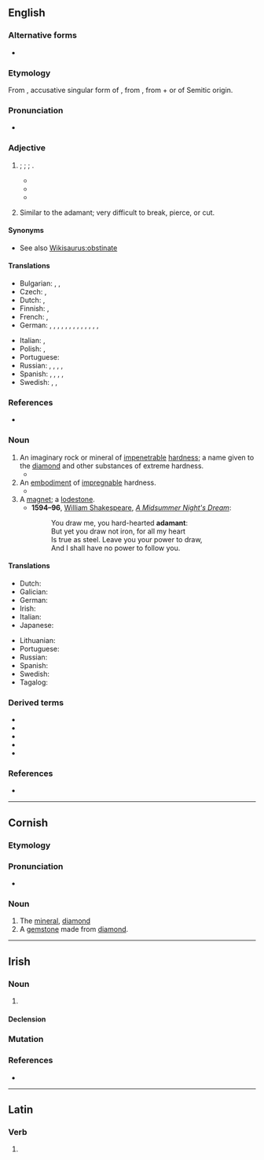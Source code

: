 ==English==
{{wikipedia}}

===Alternative forms===
* {{l|en|adamaunt}} {{qualifier|obsolete}}

===Etymology===
From {{etyl|la|en}} {{m|la|adamantem||}}, accusative singular form of {{m|la|adamās||hard as steel}}, from {{etyl|grc|en}} {{m|grc|ἀδάμας||invincible}}, from {{m|grc|ἀ-||not}} + {{m|grc|δαμάζω||I tame}} or of Semitic origin.

===Pronunciation===
* {{audio|En-us-adamant.ogg|Audio (US)|lang=en}}

===Adjective===
{{en-adj}}

# {{l|en|firm|Firm}}; {{l|en|unshakeable}}; {{l|en|unyielding}}; {{l|en|determined}}.
#* {{quote-book|title=Wildcatters: The True Story of how Conspiracy, Greed and the IRS ...|page=195|author=Charles Moncrief|year=2002|passage=Broiles and Kirkley were '''adamant''' about getting out of the lawsuit, but Mike and Dee were equally '''adamant''' about not wanting to sign a letter of apology}}
#* {{quote-book|title=Confessions of the Dyslexic Virgin|page=275|author=Cara E. C. Vermaak|year=2006|passage=Johan is determined to play the field and '''adamant''' about never committing.}}
#* {{quote-book|title=Maid to Match|page=94|author=Deeanne Gist|year=2010|passage=What good would such foolishness do a mountain man? But Pa had been '''adamant'''. Just as he'd been '''adamant''' about their reading, writing, numbers, geography, and languages. Just as he'd been '''adamant''' about using proper grammar}}
# {{lb|en|of an object}} Similar to the adamant; very difficult to break, pierce, or cut.

====Synonyms====
* See also [[Wikisaurus:obstinate]]

====Translations====
{{trans-top|determined; unshakeable; unyielding}}
* Bulgarian: {{t+|bg|твърд}}, {{t+|bg|неподатлив}}, {{t+|bg|непреклонен}}
* Czech: {{t|cs|neoblomný}}, {{t|cs|neochvějný|m}}
* Dutch: {{t|nl|onbuigzaam}}, {{t+|nl|onvermurwbaar}}
* Finnish: {{t+|fi|peräänantamaton}}, {{t+|fi|järkkymätön}}
* French: {{t+|fr|inflexible}}, {{t+|fr|catégorique}}
* German: {{t+|de|unnachgiebig}}, {{t+|de|unerbittlich}}, {{t+|de|felsenfest}}, {{t+|de|rigoros}}, {{t+|de|hartnäckig}}, {{t+|de|stur}}, {{t|de|steinhart}}, {{t+|de|eisern}}, {{t+|de|fest}}, {{t+|de|unerschütterlich}}, {{t+|de|undurchdringbar}}, {{t|de|unüberwindbar}}, {{t|de|unverrückbar}}, {{t|de|sehr hart}}
{{trans-mid}}
* Italian: {{t+|it|irremovibile}}, {{t+|it|ostinato|m}}
* Polish: {{t+|pl|nieustępliwy}}, {{t+|pl|zdecydowany}}
* Portuguese: {{t+|pt|adamantino}}
* Russian: {{t+|ru|непода́тливый}}, {{t+|ru|непрекло́нный}}, {{t+|ru|категори́чный}}, {{t+|ru|непоколеби́мый}}, {{t+|ru|твёрдый}} {{qualifier|как креме́нь}}
* Spanish: {{t+|es|firme}}, {{t+|es|categórico}}, {{t+|es|inflexible}}, {{t|es|impenetrable}}, {{t+|es|obstinado}}
* Swedish: {{t+|sv|orubblig}}, {{t|sv|benhård}}, {{t+|sv|obeveklig}}
{{trans-bottom}}

===References===
* {{R:OneLook}}

===Noun===
{{en-noun}}

# An imaginary rock or mineral of [[impenetrable]] [[hardness]]; a name given to the [[diamond]] and other substances of extreme hardness.
#* {{quote-book
|year=1582
|year_published=
|author=[[w:Robert Parsons (Jesuit)|Robert Parsons]]
|by=
|title=The first booke of the Christian exercise, appertayning to resolution
|url=http://books.google.com/books?id=gvbik25DcCgC&pg=PT144
|original=
|chapter=8
|section=
|isbn=
|edition=
|publisher=G. Flinton
|location=
|editor=
|volume=
|page=
|passage=This then is and alwayes hath ben the fashion of Worldlinges, & reprobate persons, to harden their hartes as an '''adamant''' stone, against anye thinge that shalbe tolde the for amendement of their lives, and for the savinge of their soules.
}}
# An [[embodiment]] of [[impregnable]] hardness.
#* {{quote-text|year=1956|author=[[w:Arthur C. Clarke|Arthur C. Clarke]]|title=The City and the Stars|page=34
|passage=Unprotected matter, however '''adamant''', would have been ground to dust ages ago.}}
# A [[magnet]]; a [[lodestone]].
#* '''1594&ndash;96''', [[w:William Shakespeare|William Shakespeare]], ''[[w:A Midsummer Night's Dream|A Midsummer Night's Dream]]'':
#*: You draw me, you hard-hearted '''adamant''':
#*: But yet you draw not iron, for all my heart
#*: Is true as steel. Leave you your power to draw,
#*: And I shall have no power to follow you.

====Translations====
{{trans-top|rock or mineral}}
* Dutch: {{t|nl|adamant}}
* Galician: {{t|gl|adamantium}}
* German: {{t+|de|adamant}}
* Irish: {{t|ga|adhmaint|f}}
* Italian: {{t+|it|adamantino}}
* Japanese: {{t+|ja|金剛|tr=kongō|sc=Jpan}}
{{trans-mid}}
* Lithuanian: {{t|lt|adamantas}}
* Portuguese: {{t+|pt|adamante|m}}
* Russian: {{t+|ru|адамант|m}}
* Spanish: {{t+|es|adamantino}}
* Swedish: {{t+|sv|adamant}}
* Tagalog: {{t|tl|adamantina}}
{{trans-bottom}}

{{trans-top|embodiment of hardness}}
{{trans-mid}}
{{trans-bottom}}

{{trans-see|magnet or loadstone|magnet|loadstone}}

===Derived terms===
* {{l|en|adamance|pos=n}}
* {{l|en|adamantane|pos=a}}
* {{l|en|adamantean|pos=a}}
* {{l|en|adamantine|pos=a}}
* {{l|en|adamantly|pos=adv}}

===References===
* {{R:Webster 1913}}

----

==Cornish==
{{wikipedia}}

===Etymology===

===Pronunciation===
* {{IPA|/ˈadamant/|lang=kw}}

===Noun===
{{kw-noun|m|r|}}

# The [[mineral]], [[diamond]]
# A [[gemstone]] made from [[diamond]].

----

==Irish==

===Noun===
{{ga-noun|f|adamainte|adamaintí}}

# {{alternative form of|adhmaint||adamant, lodestone; magnet|lang=ga}}

====Declension====
{{ga-decl-f2|a|damant|damainte|pl=damaintí}}

===Mutation===
{{ga-mut}}

===References===
* {{R:ga:Ó Dónaill}}

----

==Latin==

===Verb===
{{la-verb-form|adamant}}

# {{inflection of|adamō||3|p|pres|actv|indc|lang=la}}